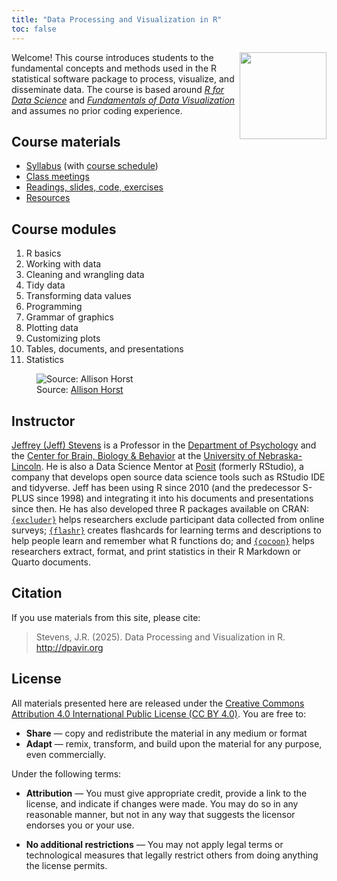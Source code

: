 ```yaml
---
title: "Data Processing and Visualization in R"
toc: false
---
```


<a href="http://dpavir.org/"><img src="logo/dpavir_hex.png" align="right" height="139" /></a>


Welcome! This course introduces students to the fundamental concepts and methods used in the R statistical software package to process, visualize, and disseminate data. The course is based around [_R for Data Science_](https://r4ds.hadley.nz/) and [_Fundamentals of Data Visualization_](https://clauswilke.com/dataviz/index.html) and assumes no prior coding experience.

## Course materials

* [Syllabus](syllabus.qmd) (with [course schedule](schedule.qmd))
* [Class meetings](meetings.qmd)
* [Readings, slides, code, exercises](materials.qmd)
* [Resources](resources.qmd)

## Course modules

1. R basics
1. Working with data
1. Cleaning and wrangling data
1. Tidy data
1. Transforming data values
1. Programming
1. Grammar of graphics
1. Plotting data
1. Customizing plots
1. Tables, documents, and presentations
1. Statistics



![Source: <a href = "https://allisonhorst.com">Allison Horst</a>](images/r_learners_allisonhorst.png)

## Instructor

[Jeffrey (Jeff) Stevens](https://jeffreyrstevens.quarto.pub) is a Professor in the [Department of Psychology](https://psychology.unl.edu) and the [Center for Brain, Biology & Behavior](https://cb3.unl.edu) at the [University of Nebraska-Lincoln](https://www.unl.edu). He is also a Data Science Mentor at [Posit](https://posit.co) (formerly RStudio), a company that develops open source data science tools such as RStudio IDE and tidyverse. Jeff has been using R since 2010 (and the predecessor S-PLUS since 1998) and integrating it into his documents and presentations since then. He has also developed three R packages available on CRAN: [`{excluder}`](https://docs.ropensci.org/excluder/) helps researchers exclude participant data collected from online surveys; [`{flashr}`](https://jeffreyrstevens.github.io/flashr/) creates flashcards for learning terms and descriptions to help people learn and remember what R functions do; and [`{cocoon}`](https://jeffreyrstevens.github.io/cocoon/) helps researchers extract, format, and print statistics in their R Markdown or Quarto documents.

## Citation

If you use materials from this site, please cite:

> Stevens, J.R. (2025). Data Processing and Visualization in R. <http://dpavir.org>

## License

All materials presented here are released under the [Creative Commons Attribution 4.0 International Public License (CC BY 4.0)](https://creativecommons.org/licenses/by/4.0/). You are free to:

-   **Share** — copy and redistribute the material in any medium or format
-   **Adapt** — remix, transform, and build upon the material for any
    purpose, even commercially. 
    
Under the following terms:

-   **Attribution** — You must give appropriate credit, provide a link to the license, and indicate if changes were made. You may do so in any reasonable manner, but not in any way that suggests the licensor endorses you or your use.

-   **No additional restrictions** — You may not apply legal terms or technological measures that legally restrict others from doing anything the license permits.

